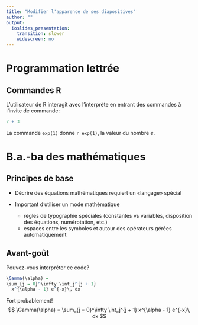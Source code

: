 ```yaml
---
title: "Modifier l'apparence de ses diapositives"
author: ""
output: 
  ioslides_presentation: 
    transition: slower
    widescreen: no
---
```


# Programmation lettrée

## Commandes R

L'utilisateur de R interagit avec l'interprète en entrant
des commandes à l'invite de commande:
```r
2 + 3
```
La commande `exp(1)` donne `r exp(1)`, la valeur du nombre $e$.


# B.a.-ba des mathématiques

## Principes de base

- Décrire des équations mathématiques requiert un «langage» spécial

- Important d'utiliser un mode mathématique

    * règles de typographie spéciales (constantes vs variables,
      disposition des équations, numérotation, etc.)
    * espaces entre les symboles et autour des opérateurs gérées
      automatiquement

## Avant-goût {.build}

Pouvez-vous interpréter ce code?

```r
\Gamma(\alpha) =
\sum_{j = 0}^\infty \int_j^{j + 1}
  x^{\alpha - 1} e^{-x}\, dx
```

Fort probablement!
$$
\Gamma(\alpha) =
  \sum_{j = 0}^\infty \int_j^{j + 1} x^{\alpha - 1} e^{-x}\, dx
$$
